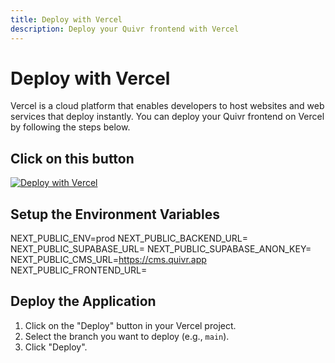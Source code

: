 ```yaml
---
title: Deploy with Vercel
description: Deploy your Quivr frontend with Vercel
---
```


# Deploy with Vercel

Vercel is a cloud platform that enables developers to host websites and web services that deploy instantly. You can deploy your Quivr frontend on Vercel by following the steps below.

## Click on this button

[![Deploy with Vercel](https://vercel.com/button)](https://vercel.com/import/project?template=https://github.com/quivr-ai/quivr/tree/main/frontend)


## Setup the Environment Variables

NEXT_PUBLIC_ENV=prod
NEXT_PUBLIC_BACKEND_URL=<your backend url>
NEXT_PUBLIC_SUPABASE_URL=<your supabase url>
NEXT_PUBLIC_SUPABASE_ANON_KEY=<your supabase anon key>
NEXT_PUBLIC_CMS_URL=https://cms.quivr.app
NEXT_PUBLIC_FRONTEND_URL=<your frontend url>

## Deploy the Application

1. Click on the "Deploy" button in your Vercel project.
2. Select the branch you want to deploy (e.g., `main`).
3. Click "Deploy".


